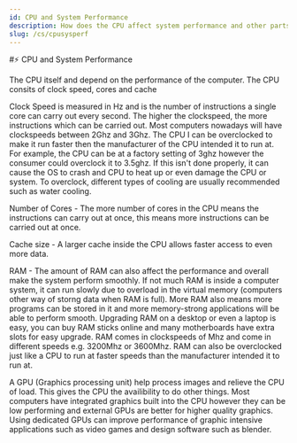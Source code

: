 ```yaml
---
id: CPU and System Performance
description: How does the CPU affect system performance and other parts of a computer system?
slug: /cs/cpusysperf
---
```


#⚡ CPU and System Performance


The CPU itself and depend on the performance of the computer. The CPU consits of clock speed, cores and cache

Clock Speed is measured in Hz and is the number of instructions a single core can carry out every second. The higher the clockspeed, the more instructions which can be carried
out. Most computers nowadays will have clockspeeds between 2Ghz and 3Ghz. The CPU I can be overclocked to make it run faster then the manufacturer of the CPU intended it to run at.
For example, the CPU can be at a factory setting of 3ghz however the consumer could overclock it to 3.5ghz. If this isn't done properly, it can cause the OS to crash and CPU to heat
up or even damage the CPU or system. To overclock, different types of cooling are usually recommended such as water cooling. 

Number of Cores - The more number of cores in the CPU means the instructions can carry out at once, this means more instructions can be carried out at once. 

Cache size - A larger cache inside the CPU allows faster access to even more data.

RAM - The amount of RAM can also affect the performance and overall make the system perform smoothly. If not much RAM is inside a computer system, it can run slowly due
to overload in the virtual memory (computers other way of storng data when RAM is full). More RAM also means more programs can be stored in it and more memory-strong 
applications will be able to perform smooth. Upgrading RAM on a desktop or even a laptop is easy, you can buy RAM sticks online and many motherboards have extra slots
for easy upgrade. RAM comes in clockspeeds of Mhz and come in different speeds e.g. 3200Mhz or 3600Mhz. RAM can also be overclocked just like a CPU to run at faster speeds
than the manufacturer intended it to run at. 

A GPU (Graphics processing unit) help process images and relieve the CPU of load. This gives the CPU the availibility to do other things. Most computers have integrated graphics
built into the CPU however they can be low performing and external GPUs are better for higher quality graphics. Using dedicated GPUs can improve performance of graphic intensive 
applications such as video games and design software such as blender. 